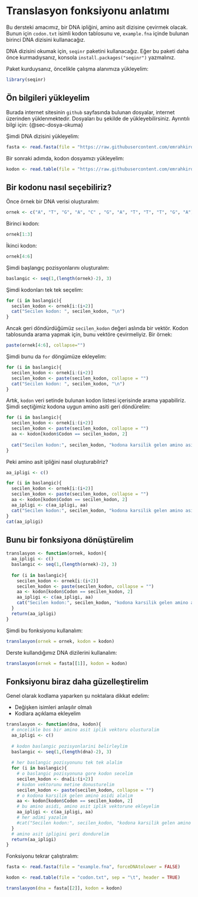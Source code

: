 # Translasyon fonksiyonu anlatımı

Bu dersteki amacımız, bir DNA ipliğini, amino asit dizisine çevirmek olacak. Bunun için `codon.txt` isimli kodon tablosunu ve, `example.fna` içinde bulunan birinci DNA dizisini kullanacağız.

DNA dizisini okumak için, `seqinr` paketini kullanacağız. Eğer bu paketi daha önce kurmadıysanız, konsola `install.packages("seqinr")` yazmalınız.

Paket kurduysanız, öncelikle çalışma alanımıza yükleyelim:

```r
library(seqinr)
```

## Ön bilgileri yükleyelim

Burada internet sitesinin `github` sayfasında bulunan dosyalar, internet üzerinden yüklenmektedir. Dosyaları bu şekilde de yükleyebilirsiniz. Ayrıntılı bilgi için: {@sec-dosya-okuma}

Şimdi DNA dizisini yükleyelim:

```r
fasta <- read.fasta(file = "https://raw.githubusercontent.com/emrahkirdok/ybva/main/03-bilgisayarli-dusunme/data/example.fna", forceDNAtolower = FALSE)
```

Bir sonraki adımda, kodon dosyamızı yükleyelim:

```r
kodon <- read.table(file = "https://raw.githubusercontent.com/emrahkirdok/ybva/main/03-bilgisayarli-dusunme/data/codon.txt", sep = "\t", header = TRUE)
```

## Bir kodonu nasıl seçebiliriz?

Önce örnek bir DNA verisi oluşturalım:

```r
ornek <- c("A", "T", "G", "A", "C" , "G", "A", "T", "T", "T", "G", "A")
```

Birinci kodon:

```r
ornek[1:3]
```

İkinci kodon:

```r
ornek[4:6]
```

Şimdi başlangıç pozisyonlarını oluşturalım:

```r
baslangic <- seq(1,(length(ornek)-2), 3)
```

Şimdi kodonları tek tek seçelim:

```r
for (i in baslangic){
  secilen_kodon <- ornek[i:(i+2)]
  cat("Secilen kodon: ", secilen_kodon, "\n")
}
```

Ancak geri döndürdüğümüz `secilen_kodon` değeri aslında bir vektör. Kodon tablosunda arama yapmak için, bunu vektöre çevirmeliyiz. Bir örnek:

```r
paste(ornek[4:6], collapse="")
```
Şimdi bunu da `for` döngümüze ekleyelim:

```r
for (i in baslangic){
  secilen_kodon <- ornek[i:(i+2)]
  secilen_kodon <- paste(secilen_kodon, collapse = "")
  cat("Secilen kodon: ", secilen_kodon, "\n")
}
```

Artık, `kodon` veri setinde bulunan kodon listesi içerisinde arama yapabiliriz. Şimdi seçtiğimiz kodona uygun amino asiti geri döndürelim:

```r
for (i in baslangic){
  secilen_kodon <- ornek[i:(i+2)]
  secilen_kodon <- paste(secilen_kodon, collapse = "")
  aa <- kodon[kodon$Codon == secilen_kodon, 2]
  
  cat("Secilen kodon:", secilen_kodon, "kodona karsilik gelen amino asit:", aa, "\n")
}
```
Peki amino asit ipliğini nasıl oluşturabilriz?

```r
aa_ipligi <- c()

for (i in baslangic){
  secilen_kodon <- ornek[i:(i+2)]
  secilen_kodon <- paste(secilen_kodon, collapse = "")
  aa <- kodon[kodon$Codon == secilen_kodon, 2]
  aa_ipligi <- c(aa_ipligi, aa)
  cat("Secilen kodon:", secilen_kodon, "kodona karsilik gelen amino asit:", aa, "\n")
}
cat(aa_ipligi)
```

## Bunu bir fonksiyona dönüştürelim

```r
translasyon <- function(ornek, kodon){
  aa_ipligi <- c()
  baslangic <- seq(1,(length(ornek)-2), 3)
  
  for (i in baslangic){
    secilen_kodon <- ornek[i:(i+2)]
    secilen_kodon <- paste(secilen_kodon, collapse = "")
    aa <- kodon[kodon$Codon == secilen_kodon, 2]
    aa_ipligi <- c(aa_ipligi, aa)
    cat("Secilen kodon:", secilen_kodon, "kodona karsilik gelen amino asit:", aa, "\n")
  }
  return(aa_ipligi)
}
```


Şimdi bu fonksiyonu kullanalım:

```r
translasyon(ornek = ornek, kodon = kodon)
```
Derste kullandığımız DNA dizilerini kullanalım:

```r
translasyon(ornek = fasta[[1]], kodon = kodon)
```

## Fonksiyonu biraz daha güzelleştirelim

Genel olarak kodlama yaparken şu noktalara dikkat edelim:

+ Değişken isimleri anlaşılır olmalı
+ Kodlara açıklama ekleyelim

```r
translasyon <- function(dna, kodon){
  # oncelikle bos bir amino asit iplik vektoru olusturalim
  aa_ipligi <- c()
  
  # kodon baslangic pozisyonlarini belirleylim
  baslangic <- seq(1,(length(dna)-2), 3)
  
  # her baslangic pozisyonunu tek tek alalim
  for (i in baslangic){
    # o baslangic pozisyonuna gore kodon secelim
    secilen_kodon <- dna[i:(i+2)]
    # kodon vektorunu metine donusturelim
    secilen_kodon <- paste(secilen_kodon, collapse = "")
    # o kodona karsilik gelen amino asidi alalım
    aa <- kodon[kodon$Codon == secilen_kodon, 2]
    # bu amino asidi, amino asit iplik vektorune ekleyelim
    aa_ipligi <- c(aa_ipligi, aa)
    # her adimi yazalim
    #cat("Secilen kodon:", secilen_kodon, "kodona karsilik gelen amino asit:", aa, "\n")
  }
  # amino asit ipligini geri dondurelim
  return(aa_ipligi)
}
```

Fonksiyonu tekrar çalıştıralım:

```r
fasta <- read.fasta(file = "example.fna", forceDNAtolower = FALSE)

kodon <- read.table(file = "codon.txt", sep = "\t", header = TRUE)

translasyon(dna = fasta[[2]], kodon = kodon)
```







